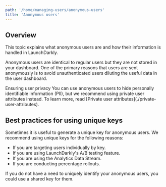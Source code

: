 ```yaml
---
path: '/home/managing-users/anonymous-users'
title: 'Anonymous users'
---
```


## Overview

This topic explains what anonymous users are and how their information is handled in LaunchDarkly.

Anonymous users are identical to regular users but they are not stored in your dashboard. One of the primary reasons that users are sent anonymously is to avoid unauthenticated users diluting the useful data in the user dashboard.

<Callout intent="info">
  <CalloutTitle>Ensuring user privacy</CalloutTitle>
  <CalloutDescription>
    You can use anonymous users to hide personally identifiable information (PII), but we recommend using private user
    attributes instead. To learn more, read [Private user attributes](./private-user-attributes).
  </CalloutDescription>
</Callout>

## Best practices for using unique keys

Sometimes it is useful to generate a unique key for anonymous users. We recommend using unique keys for the following reasons:

- If you are targeting users individually by key.
- If you are using LaunchDarkly's A/B testing feature.
- If you are using the Analytics Data Stream.
- If you are conducting percentage rollouts.

If you do not have a need to uniquely identify your anonymous users, you could use a shared key for them.

